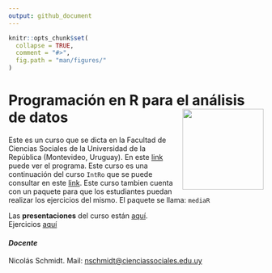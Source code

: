 ```yaml
---
output: github_document
---
```


<!-- README.md is generated from README.Rmd. Please edit that file -->

```r
knitr::opts_chunk$set(
  collapse = TRUE,
  comment = "#>",
  fig.path = "man/figures/"
)
```

# Programación en R para el análisis de datos <img src="man/figures/logo_mediaR.png" style="margin-left:10px;margin-bottom:5px;" width="160" align="right"></a>


Este es un curso que se dicta en la Facultad de Ciencias Sociales de la
Universidad de la República (Montevideo, Uruguay). En este [link](https://github.com/Nicolas-Schmidt/IntRo/blob/master/man/Ejercicios/Programa_IntRo.pdf) puede ver el programa. Este curso es una continuación del curso `IntRo` que se puede consultar en este [link](https://github.com/Nicolas-Schmidt/IntRo/). Este curso tambien cuenta con un paquete para que los estudiantes puedan realizar los ejercicios del mismo. El paquete se llama: `mediaR`


Las __presentaciones__ del curso están [aquí](https://github.com/Nicolas-Schmidt/IntRo/tree/master/man/Presentaciones).<br />
Ejercicios [aquí](https://github.com/Nicolas-Schmidt/IntRo/tree/master/man/Presentaciones/codigo)



#### *_Docente_*
Nicolás Schmidt. Mail: <nschmidt@cienciassociales.edu.uy>
